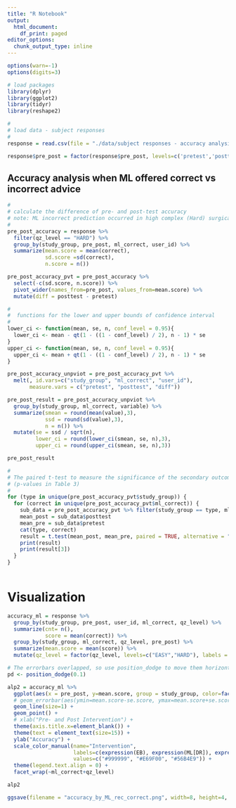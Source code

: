 ---
title: "R Notebook"
output:
  html_document:
    df_print: paged
editor_options:
  chunk_output_type: inline
---


```{r message=FALSE}
options(warn=-1)
options(digits=3)

# load packages
library(dplyr)
library(ggplot2)
library(tidyr)
library(reshape2)
```


```{r}
#
# load data - subject responses
#
response = read.csv(file = "./data/subject responses - accuracy analysis.csv", header=TRUE, sep=",")

response$pre_post = factor(response$pre_post, levels=c('pretest','posttest'), labels = c("pretest", "posttest"))
```

## Accuracy analysis when ML offered correct vs incorrect advice

```{r message=FALSE}
#
# calculate the difference of pre- and post-test accuracy  
# note: ML incorrect prediction occurred in high complex (Hard) surgical cases. 
#
pre_post_accuracy = response %>% 
  filter(qz_level == "HARD") %>%
  group_by(study_group, pre_post, ml_correct, user_id) %>%
  summarize(mean.score = mean(correct), 
            sd.score =sd(correct),
            n.score = n()) 

pre_post_accuracy_pvt = pre_post_accuracy %>%
  select(-c(sd.score, n.score)) %>%
  pivot_wider(names_from=pre_post, values_from=mean.score) %>%
  mutate(diff = posttest - pretest)

```

```{r}
#
#  functions for the lower and upper bounds of confidence interval 
#
lower_ci <- function(mean, se, n, conf_level = 0.95){
  lower_ci <- mean - qt(1 - ((1 - conf_level) / 2), n - 1) * se
}
upper_ci <- function(mean, se, n, conf_level = 0.95){
  upper_ci <- mean + qt(1 - ((1 - conf_level) / 2), n - 1) * se
}
```


```{r}
pre_post_accuracy_unpviot = pre_post_accuracy_pvt %>% 
  melt(, id.vars=c("study_group", "ml_correct", "user_id"), 
       measure.vars = c("pretest", "posttest", "diff"))

```


```{r message=FALSE}

pre_post_result = pre_post_accuracy_unpviot %>% 
  group_by(study_group, ml_correct, variable) %>%
  summarize(smean = round(mean(value),3), 
            ssd = round(sd(value),3),
            n = n()) %>%
  mutate(se = ssd / sqrt(n),
         lower_ci = round(lower_ci(smean, se, n),3),
         upper_ci = round(upper_ci(smean, se, n),3))

pre_post_result
```


```{r}
#
# The paired t-test to measure the significance of the secondary outcomes of ML correct vs incorrect 
# (p-values in Table 3)
#
for (type in unique(pre_post_accuracy_pvt$study_group)) {
  for (correct in unique(pre_post_accuracy_pvt$ml_correct)) {
    sub_data = pre_post_accuracy_pvt %>% filter(study_group == type, ml_correct == correct)
    mean_post = sub_data$posttest
    mean_pre = sub_data$pretest
    cat(type, correct)
    result = t.test(mean_post, mean_pre, paired = TRUE, alternative = "two.sided", exact = FALSE)
    print(result)
    print(result[3])
  }
}
  

```



# Visualization

```{r message=FALSE}
accuracy_ml = response %>% 
  group_by(study_group, pre_post, user_id, ml_correct, qz_level) %>%
  summarize(cnt= n(), 
            score = mean(correct)) %>%
  group_by(study_group, ml_correct, qz_level, pre_post) %>%
  summarize(mean.score = mean(score)) %>%
  mutate(qz_level = factor(qz_level, levels=c("EASY","HARD"), labels = c("Easy", "Hard"))) 

```


```{r}

# The errorbars overlapped, so use position_dodge to move them horizontally
pd <- position_dodge(0.1) 

alp2 = accuracy_ml %>% 
  ggplot(aes(x = pre_post, y=mean.score, group = study_group, color=factor(study_group))) +
  # geom_errorbar(aes(ymin=mean.score-se.score, ymax=mean.score+se.score), colour="black", width=.1, position=pd) +
  geom_line(size=1) +
  geom_point() +
  # xlab("Pre- and Post Intervention") + 
  theme(axis.title.x=element_blank()) +
  theme(text = element_text(size=15)) +
  ylab("Accuracy") +
  scale_color_manual(name="Intervention", 
                     labels=c(expression(EB), expression(ML[DR]), expression(ML[IR])), 
                     values=c("#999999", "#E69F00", "#56B4E9")) +
  theme(legend.text.align = 0) +
  facet_wrap(~ml_correct+qz_level)

alp2

```

```{r}
ggsave(filename = "accuracy_by_ML_rec_correct.png", width=8, height=4, device='png', dpi=200)
```


